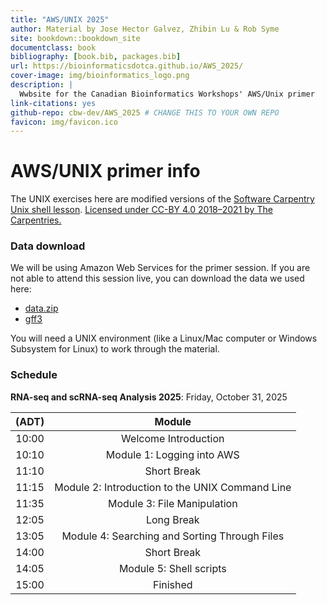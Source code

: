 ```yaml
--- 
title: "AWS/UNIX 2025"
author: Material by Jose Hector Galvez, Zhibin Lu & Rob Syme
site: bookdown::bookdown_site
documentclass: book
bibliography: [book.bib, packages.bib]
url: https://bioinformaticsdotca.github.io/AWS_2025/ 
cover-image: img/bioinformatics_logo.png
description: |
  Wwbsite for the Canadian Bioinformatics Workshops' AWS/Unix primer
link-citations: yes
github-repo: cbw-dev/AWS_2025 # CHANGE THIS TO YOUR OWN REPO
favicon: img/favicon.ico
---
```


# AWS/UNIX primer info

The UNIX exercises here are modified versions of the [Software Carpentry Unix shell lesson](https://swcarpentry.github.io/shell-novice/). [Licensed under CC-BY 4.0 2018–2021 by The Carpentries.](https://carpentries.org/)

### Data download
We will be using Amazon Web Services for the primer session. If you are not able to attend this session live, you can download the data we used here: 

* [data.zip](https://drive.google.com/file/d/1Rckn6rUl9Tv1XnUcG7MvcAztqhqqCIs-/view?usp=drive_link)
* [gff3](https://drive.google.com/file/d/1GX4LZlIkXiRQqOZD6Tq30eErSZ3Dgd6n/view?usp=drive_link)

You will need a UNIX environment (like a Linux/Mac computer or Windows Subsystem for Linux) to work through the material.

### Schedule

**RNA-seq and scRNA-seq Analysis 2025**: Friday, October 31, 2025

| (ADT) |                      Module                     |
|:-----:|:-----------------------------------------------:|
| 10:00 |               Welcome Introduction              |
| 10:10 |            Module 1: Logging into AWS           |
| 11:10 |                   Short Break                   |
| 11:15 | Module 2: Introduction to the UNIX Command Line |
| 11:35 |           Module 3: File Manipulation           |
| 12:05 |                    Long Break                   |
| 13:05 |  Module 4: Searching and Sorting Through Files  |
| 14:00 |                   Short Break                   |
| 14:05 |             Module 5: Shell scripts             |
| 15:00 |                     Finished                    |


